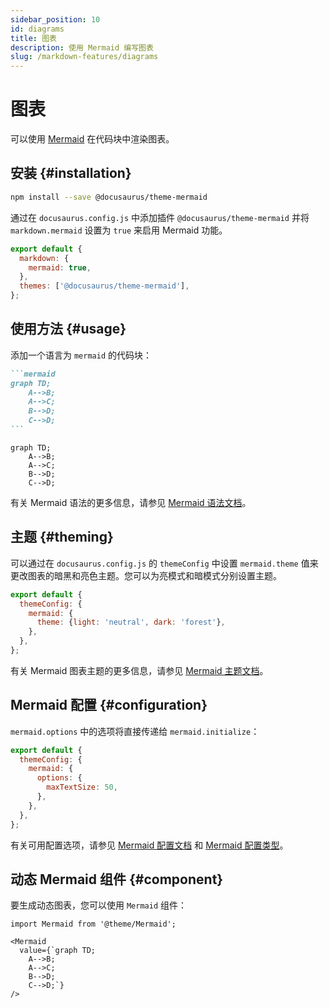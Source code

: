 ```yaml
---
sidebar_position: 10
id: diagrams
title: 图表
description: 使用 Mermaid 编写图表
slug: /markdown-features/diagrams
---
```


# 图表

可以使用 [Mermaid](https://mermaid-js.github.io/mermaid/) 在代码块中渲染图表。

## 安装 {#installation}

```bash npm2yarn
npm install --save @docusaurus/theme-mermaid
```

通过在 `docusaurus.config.js` 中添加插件 `@docusaurus/theme-mermaid` 并将 `markdown.mermaid` 设置为 `true` 来启用 Mermaid 功能。

```js title="docusaurus.config.js"
export default {
  markdown: {
    mermaid: true,
  },
  themes: ['@docusaurus/theme-mermaid'],
};
```

## 使用方法 {#usage}

添加一个语言为 `mermaid` 的代码块：

````md title="示例 Mermaid 图表"
```mermaid
graph TD;
    A-->B;
    A-->C;
    B-->D;
    C-->D;
```
````

```mermaid
graph TD;
    A-->B;
    A-->C;
    B-->D;
    C-->D;
```

有关 Mermaid 语法的更多信息，请参见 [Mermaid 语法文档](https://mermaid-js.github.io/mermaid/#/./n00b-syntaxReference)。

## 主题 {#theming}

可以通过在 `docusaurus.config.js` 的 `themeConfig` 中设置 `mermaid.theme` 值来更改图表的暗黑和亮色主题。您可以为亮模式和暗模式分别设置主题。

```js title="docusaurus.config.js"
export default {
  themeConfig: {
    mermaid: {
      theme: {light: 'neutral', dark: 'forest'},
    },
  },
};
```

有关 Mermaid 图表主题的更多信息，请参见 [Mermaid 主题文档](https://mermaid-js.github.io/mermaid/#/theming)。

## Mermaid 配置 {#configuration}

`mermaid.options` 中的选项将直接传递给 `mermaid.initialize`：

```js title="docusaurus.config.js"
export default {
  themeConfig: {
    mermaid: {
      options: {
        maxTextSize: 50,
      },
    },
  },
};
```

有关可用配置选项，请参见 [Mermaid 配置文档](https://mermaid-js.github.io/mermaid/#/./Setup?id=configuration) 和 [Mermaid 配置类型](https://github.com/mermaid-js/mermaid/blob/master/packages/mermaid/src/config.type.ts)。

## 动态 Mermaid 组件 {#component}

要生成动态图表，您可以使用 `Mermaid` 组件：

```mdx title="动态 Mermaid 组件示例"
import Mermaid from '@theme/Mermaid';

<Mermaid
  value={`graph TD;
    A-->B;
    A-->C;
    B-->D;
    C-->D;`}
/>
```